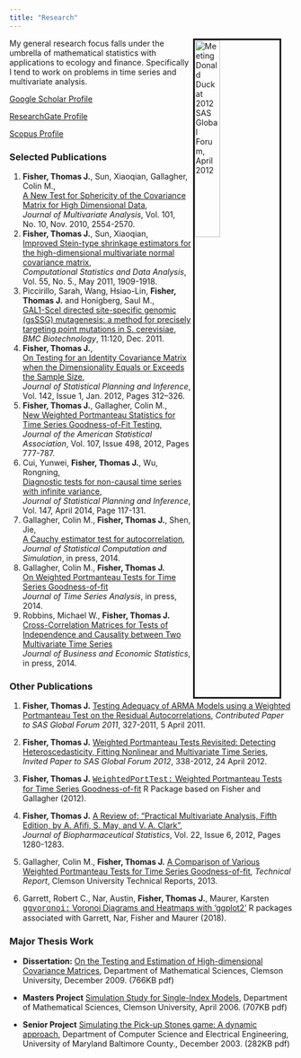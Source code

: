 ```yaml
---
title: "Research"
---
```


  <img
    src="images/sas-donald.jpg"
    alt="Meeting Donald Duck at 2012 SAS Global Forum, April 2012"
    title="Meeting Donald Duck at 2012 SAS Global Forum, April 2012"
    align="right"
    style="width:30%; border:3px solid; margin-right: 20px"
  />

My general research focus falls under the umbrella of mathematical statistics with applications to ecology and finance. Specifically I tend to work on problems in time series and multivariate analysis.

<a href="http://scholar.google.com/citations?user=yWlETysAAAAJ">Google Scholar Profile</a>

<a href="https://www.researchgate.net/profile/Thomas_Fisher5">ResearchGate Profile</a>

<a href="http://www.scopus.com/authid/detail.url?authorId=36241625400">Scopus Profile</a>

<h3>Selected Publications</h3>
<ol>
<li>
<b>Fisher, Thomas J.</B>, Sun, Xiaoqian, Gallagher, Colin M.,<br>
 <a href="http://dx.doi.org/10.1016/j.jmva.2010.07.004">A New Test for Sphericity of the Covariance Matrix for High Dimensional Data</a>, <br>
 <i>Journal of Multivariate Analysis</i>, Vol. 101, No. 10, Nov. 2010, 2554-2570.
</li>
<li>
<b>Fisher, Thomas J.</b>, Sun, Xiaoqian, <br>
<a href="http://dx.doi.org/10.1016/j.csda.2010.12.006">Improved Stein-type shrinkage estimators for the high-dimensional multivariate normal covariance matrix</a>, <br>
<i>Computational Statistics and Data Analysis</i>, Vol. 55, No. 5., May 2011, 1909-1918. 
</li>
<li>
Piccirillo, Sarah, Wang, Hsiao-Lin, <b>Fisher, Thomas J.</b> and Honigberg, Saul M., <br>
<a href="http://www.biomedcentral.com/1472-6750/11/120">GAL1-SceI directed site-specific genomic (gsSSG) mutagenesis: a method for precisely targeting point mutations in S. cerevisiae</a>,<br>
 <i>BMC Biotechnology</I>, 11:120, Dec. 2011.
</li>
<li>
<b>Fisher, Thomas J.</b>,<br>
<a href="http://dx.doi.org/10.1016/j.jspi.2011.07.019">On Testing for an Identity Covariance Matrix when the Dimensionality Equals or Exceeds the Sample Size</a>,<br> 
<I>Journal of Statistical Planning and Inference</I>, Vol. 142, Issue 1, Jan. 2012, Pages 312–326.</li>
<li>
<b>Fisher, Thomas J.</B>, Gallagher, Colin M., <br>
<a href="http://amstat.tandfonline.com/doi/abs/10.1080/01621459.2012.688465">New Weighted Portmanteau Statistics for Time Series Goodness-of-Fit Testing</a>,<br> 
<i>Journal of the American Statistical Association</I>, Vol. 107, Issue 498, 2012, Pages 777-787.
</li>
<li>
Cui, Yunwei, <b>Fisher, Thomas J.</b>, Wu, Rongning, <br>
<a href="http://dx.doi.org/10.1016/j.jspi.2013.10.010">Diagnostic tests for non-causal time series with infinite variance</a>,<br>
<i>Journal of Statistical Planning and Inference</i>, Vol. 147, April 2014, Page 117-131. </li>
<li>
Gallagher, Colin M., <b>Fisher, Thomas J.</b>, Shen, Jie, <br>
<a href="http://www.tandfonline.com/doi/abs/10.1080/00949655.2013.874424#.UtWc19_LLFI">A Cauchy estimator test for autocorrelation</a>,<br>
<i>Journal of Statistical Computation and Simulation</I>, in press, 2014. </li>
<li>
Gallagher, Colin M., <b>Fisher, Thomas J.</b> <br>
<a href="http://onlinelibrary.wiley.com/doi/10.1111/jtsa.12093/abstract">On Weighted Portmanteau Tests for Time Series Goodness-of-fit</a><br>
<i>Journal of Time Series Analysis</i>, in press, 2014. </li>
<li>
Robbins, Michael W., <b>Fisher, Thomas J.</b> <br>
<a href="">Cross-Correlation Matrices for Tests of Independence and Causality between Two Multivariate Time Series</a><br>
<i>Journal of Business and Economic Statistics</i>, in press, 2014. </li>
</ol>


<h3>Other Publications</h3>
1. **Fisher, Thomas J.**
<a href="http://www.google.com/url?sa=t&rct=j&q=&esrc=s&source=web&cd=2&cad=rja&ved=0CDEQFjAB&url=http%3A%2F%2Fsupport.sas.com%2Fresources%2Fpapers%2Fproceedings11%2F327-2011.pdf&ei=jjNpUvOjNJKgkQeGxYCAAg&usg=AFQjCNHhsHTcYerziJU1SfV7B9pd-BUxFA&sig2=Yv426md5dqc9MyDyUX3K9g">Testing Adequacy of ARMA Models using a Weighted Portmanteau Test on the Residual Autocorrelations</a>,
*Contributed Paper to SAS Global Forum 2011*, 327-2011, 5 April 2011.

2. **Fisher, Thomas J.**
<a href="http://www.google.com/url?sa=t&rct=j&q=&esrc=s&source=web&cd=6&cad=rja&ved=0CFYQFjAF&url=http%3A%2F%2Fsupport.sas.com%2Fresources%2Fpapers%2Fproceedings12%2F338-2012.pdf&ei=vzFpUtqzJM3pkAfE1YHoAQ&usg=AFQjCNGuxRb6a5YXphXUhZ4jeODz2Yx6lw&sig2=tgY1y-N20zdlRVn7YR6iQg&bvm=bv.55123115,d.eW0">Weighted Portmanteau Tests Revisited: Detecting Heteroscedasticity, Fitting Nonlinear and Multivariate Time Series</a>,
*Invited Paper to SAS Global Forum 2012*, 338-2012, 24 April 2012.

3. **Fisher, Thomas J.**
<a href="http://cran.r-project.org/web/packages/WeightedPortTest/index.html"><font face="courier">WeightedPortTest:</font> Weighted Portmanteau Tests for Time Series Goodness-of-fit</a>
R Package based on Fisher and Gallagher (2012).

4. **Fisher, Thomas J.**
<a href="http://www.tandfonline.com/doi/abs/10.1080/10543406.2012.713289#.Umk0BHiUxRo">A Review of: “Practical Multivariate Analysis, Fifth Edition, by A. Afifi, S. May, and V. A. Clark”</a>,<br>
*Journal of Biopharmaceutical Statistics*, Vol. 22, Issue 6, 2012, Pages 1280-1283.

5. Gallagher, Colin M., **Fisher, Thomas J.**
<a href="http://www.clemson.edu/ces/math/technical_reports/gallagher.TR2013.pdf">A Comparison of Various Weighted Portmanteau Tests for Time Series Goodness-of-fit</a>,
*Technical Report*, Clemson University Technical Reports, 2013.

6. Garrett, Robert C., Nar, Austin, **Fisher, Thomas J.**, Maurer, Karsten
<a href="https://cran.r-project.org/web/packages/ggvoronoi/index.html"><font face="courier">ggvoronoi:</font> Voronoi Diagrams and Heatmaps with 'ggplot2'</a>
R packages associated with Garrett, Nar, Fisher and Maurer (2018).


<h3>Major Thesis Work</h3>

* **Dissertation:**
<a href="docs/fisher-diss.pdf">On the Testing and Estimation of High-dimensional Covariance Matrices</a>, 
Department of Mathematical Sciences, Clemson University, December 2009.</a> (766KB pdf)

* **Masters Project**
<a href="docs/fisher-ms-proj.pdf">Simulation Study for Single-Index Models</a>,
Department of Mathematical Sciences, Clemson University, April 2006. (707KB pdf)

* **Senior Project**
<a href="docs/fisher-algo.pdf">Simulating the Pick-up Stones game: A dynamic approach</a>, 
Department of Computer Science and Electrical Engineering, University of Maryland Baltimore County., December 2003. (282KB pdf)


